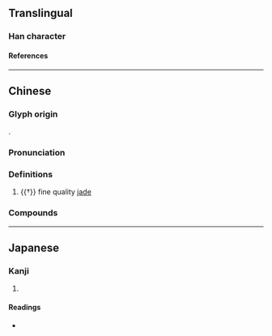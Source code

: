 {{also|瑷}}
{{character info/new}}
==Translingual==

===Han character===
{{Han char|rn=96|rad=玉|as=13|sn=17|four=12147|canj=MGBBE|ids=⿰𤣩愛}}

====References====
{{Han ref|kx=0742.270|dkj=21267|dj=1151.340|hdz=21142.040|uh=74A6}}

----

==Chinese==
{{zh-forms|s=瑷}}

===Glyph origin===
{{Han etym}}
{{Han compound|玉|alt1=𤣩|愛|ls=psc|c1=s|c2=p|t1=jade}}.

===Pronunciation===
{{zh-pron
|m=ài
|c=oi3
|mc=y
|oc=y
|cat=n
}}

===Definitions===
{{zh-hanzi}}

# {{†}} fine quality [[jade]]

===Compounds===
{{zh-der|璦琿}}

----

==Japanese==

===Kanji===
{{ja-kanji|grade=|rs=玉13}}

# {{defn|lang=ja|sort=玉13}}

====Readings====
* {{ja-readings|on=[[あい]] (ai)|kun=}}